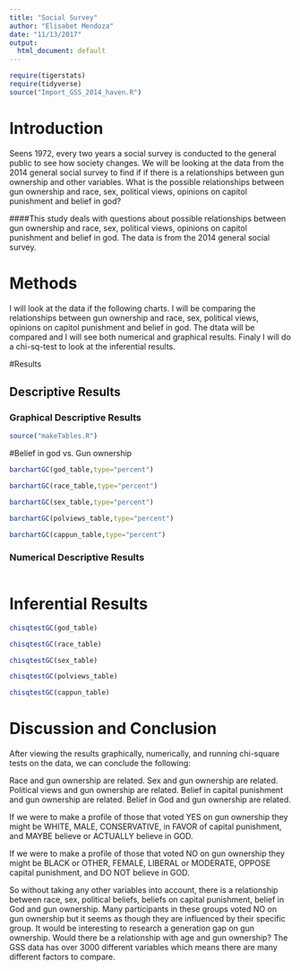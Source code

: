 ---
title: "Social Survey"
author: "Elisabet Mendoza"
date: "11/13/2017"
output:
  html_document: default
---

```{r include=FALSE,echo=FALSE}
require(tigerstats)
require(tidyverse)
source("Import_GSS_2014_haven.R")
```
<!-- We recommend you use git branches -- create a separate branch for each major section i.e. Introduction, Methods, Results, Inferential Results, and Discussion and Conclusions - leave the YAML block untouched until the final merge where you put in your own name !-->

# Introduction
Seens 1972, every two years a social survey is conducted to the general public to see how society changes. We will be looking at the data from the 2014 general social survey to find if if there is a relationships between gun ownership and other variables. What is the possible relationships between gun ownership and race, sex, political views, opinions on capitol punishment and belief in god?
<!--In this section you explain what you are trying to show.  Where did the data come from?  What is the research or other question you are trying to answer?!-->   

####This study deals with questions about possible relationships between gun ownership and race, sex, political views, opinions on capitol punishment and belief in god. The data is from the 2014 general social survey.



# Methods
I will look at the data if the following charts. I will be comparing the relationships between gun ownership and race, sex, political views, opinions on capitol punishment and belief in god. The dtata will be compared and I will see both numerical and graphical results. Finaly I will do a chi-sq-test to look at the inferential results.

<!--Decide on your methods:  use "variable analysis" or other appropriate descriptors.  Make sure to choose at least one graphical method and at least one numerical method.!-->

#Results

<!--Divide this section into two sub-sections:  One for your descriptive  results and one for your inferential results.!-->

## Descriptive Results

### Graphical Descriptive Results

<!--Graphical results here.  Make sure to show your code.  Provide appropriate labels for axes, giving units if possible, and provide a good title for the graph, too.  Use the graphical results to describe the patterns if any that exist in the data as focused toward the research question!-->

```{r}
source("makeTables.R")
```

#Belief in god vs. Gun ownership
```{r}
barchartGC(god_table,type="percent")
```

```{r}
barchartGC(race_table,type="percent")
```

```{r}
barchartGC(sex_table,type="percent")
```

```{r}
barchartGC(polviews_table,type="percent")
```

```{r}
barchartGC(cappun_table,type="percent")
```

### Numerical Descriptive Results

<!--Numerical results go here. Use the numerical results to describe the patterns if any that exist in the data as focused toward the research question!-->

```{r}

```

# Inferential Results

<!--State hypothesis clearly.  Make sure your discussion of the inferential test covers all the aspects that the test output produces, such as test statistic, p-value etc.  Make a decision about the null hypothesis, explain the assumptions on which the selected test/procedure was based, and why the chosen procedure satisfys the assumptions and is appropriate to answer the research question!-->

```{r}
chisqtestGC(god_table)
```

```{r}
chisqtestGC(race_table)
```

```{r}
chisqtestGC(sex_table)
```

```{r}
chisqtestGC(polviews_table)
```

```{r}
chisqtestGC(cappun_table)
```

# Discussion and Conclusion

<!--Discussion and conclusion here.  If you found a relationship be sure to consider whether the relationship occurs because one of the variables causes the other, or whether they perhasps are related for some other reason.  Watch the chapter 6 videos from the GeorgeTown videos collection.!-->
After viewing the results graphically, numerically, and running chi-square tests on the data, we can conclude the following:

Race and gun ownership are related. Sex and gun ownership are related. Political views and gun ownership are related. Belief in capital punishment and gun ownership are related. Belief in God and gun ownership are related.

If we were to make a profile of those that voted YES on gun ownership they might be WHITE, MALE, CONSERVATIVE, in FAVOR of capital punishment, and MAYBE believe or ACTUALLY believe in GOD.

If we were to make a profile of those that voted NO on gun ownership they might be BLACK or OTHER, FEMALE, LIBERAL or MODERATE, OPPOSE capital punishment, and DO NOT believe in GOD.

So without taking any other variables into account, there is a relationship between race, sex, political beliefs, beliefs on capital punishment, belief in God and gun ownership. Many participants in these groups voted NO on gun ownership but it seems as though they are influenced by their specific group. It would be interesting to research a generation gap on gun ownership. Would there be a relationship with age and gun ownership? The GSS data has over 3000 different variables which means there are many different factors to compare.